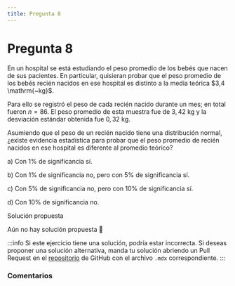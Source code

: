 ```yaml
---
title: Pregunta 8
---
```



# Pregunta 8

<div className="exercise">
En un hospital se está estudiando el peso promedio de los bebés que nacen de sus pacientes. En particular, quisieran probar que el peso promedio de los bebés recién nacidos en ese hospital es distinto a la media teórica $3,4 \mathrm{~kg}$.

Para ello se registró el peso de cada recién nacido durante un mes; en total fueron $n=86$. El peso promedio de esta muestra fue de $3,42 \mathrm{~kg}$ y la desviación estándar obtenida fue $0,32 \mathrm{~kg}$.

Asumiendo que el peso de un recién nacido tiene una distribución normal, ¿existe evidencia estadística para probar que el peso promedio de recién nacidos en ese hospital es diferente al promedio teórico?

a) Con $1 \%$ de significancia sí.

b) Con $1 \%$ de significancia no, pero con $5 \%$ de significancia sí.

c) Con $5 \%$ de significancia no, pero con $10 \%$ de significancia sí.

d) Con $10 \%$ de significancia no.
</div>

<MDXDetails>
<summary>Solución propuesta</summary>

Aún no hay solución propuesta 🥲

:::info 
Si este ejercicio tiene una solución, podría estar incorrecta. Si deseas proponer una solución alternativa, manda tu solución abriendo
un Pull Request en el [repositorio](https://github.com/crow-rojas/apuntes-fundamentals/pulls) de GitHub con el archivo
`.mdx` correspondiente. 
:::

</MDXDetails>

### Comentarios

<Disqus
  url="https://crow-rojas.github.io/apuntes-fundamentals/docs/mathematics/probability-and-statistics/exercises/2019-1/p08"
  identifier="docs/mathematics/probability-and-statistics/exercises/2019-1/p08"
  title="2019-1 Probabilidades y Estadística - Pregunta 8"
/>
